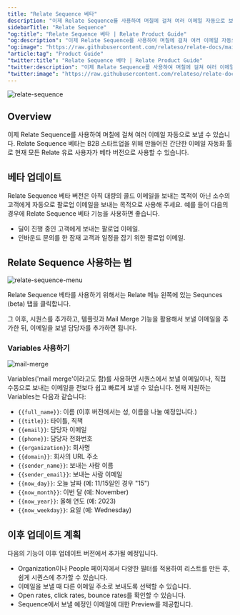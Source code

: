 ```yaml
---
title: "Relate Sequence 베타"
description: "이제 Relate Sequence를 사용하여 며칠에 걸쳐 여러 이메일 자동으로 보낼 수 있습니다."
sidebarTitle: "Relate Sequence"
"og:title": "Relate Sequence 베타 | Relate Product Guide"
"og:description": "이제 Relate Sequence를 사용하여 며칠에 걸쳐 여러 이메일 자동으로 보낼 수 있습니다."
"og:image": "https://raw.githubusercontent.com/relateso/relate-docs/main/docs/images/features/relate-sequence.png"
"article:tag": "Product Guide"
"twitter:title": "Relate Sequence 베타 | Relate Product Guide"
"twitter:description": "이제 Relate Sequence를 사용하여 며칠에 걸쳐 여러 이메일 자동으로 보낼 수 있습니다."
"twitter:image": "https://raw.githubusercontent.com/relateso/relate-docs/main/docs/images/features/relate-sequence.png"
---
```


![relate-sequence](/images/features/relate-sequence.png)

## Overview

이제 Relate Sequence를 사용하여 며칠에 걸쳐 여러 이메일 자동으로 보낼 수 있습니다. Relate Sequence 베타는 B2B 스타트업을 위해 만들어진 간단한 이메일 자동화 툴로 현재 모든 Relate 유료 사용자가 베타 버전으로 사용할 수 있습니다.

## 베타 업데이트

Relate Sequence 베타 버전은 아직 대량의 콜드 이메일을 보내는 목적이 아닌 소수의 고객에게 자동으로 팔로업 이메일을 보내는 목적으로 사용해 주세요.  예를 들어 다음의 경우에 Relate Sequence 베타 기능을 사용하면 좋습니다. 

- 딜이 진행 중인 고객에게 보내는 팔로업 이메일. 
- 인바운드 문의를 한 잠재 고객과 일정을 잡기 위한 팔로업 이메일.

## Relate Sequence 사용하는 법

![relate-sequence-menu](/images/features/relate-sequence-menu.png)

Relate Sequence 베타를 사용하기 위해서는 Relate 메뉴 왼쪽에 있는 Sequnces (beta) 탭을 클릭합니다.

그 이후, 시퀀스를 추가하고, 템플릿과 Mail Merge 기능을 활용해서 보낼 이메일을 추가한 뒤, 이메일을 보낼 담당자를 추가하면 됩니다. 

### Variables 사용하기

![mail-merge](/images/features/mail-merge.png)

Variables('mail merge'이라고도 함)를 사용하면 시퀀스에서 보낼 이메일이나, 직접 수동으로 보내는 이메일을 전보다 쉽고 빠르게 보낼 수 있습니다. 현재 지원하는 Variables는 다음과 같습니다:

- `{{full_name}}`: 이름 (이후 버전에서는 성, 이름을 나눌 예정입니다.)
- `{{title}}`: 타이틀, 직책
- `{{email}}`: 담당자 이메일
- `{{phone}}`: 담당자 전화번호
- `{{organization}}`: 회사명
- `{{domain}}`: 회사의 URL 주소
- `{{sender_name}}`: 보내는 사람 이름
- `{{sender_email}}`: 보내는 사람 이메일
- `{{now_day}}`: 오늘 날짜 (예: 11/15일인 경우 "15")
- `{{now_month}}`: 이번 달 (예: November)
- `{{now_year}}`: 올해 연도 (예: 2023)
- `{{now_weekday}}`: 요일 (예: Wednesday)

## 이후 업데이트 계획

다음의 기능이 이후 업데이트 버전에서 추가될 예정입니다.

- Organization이나 People 페이지에서 다양한 필터를 적용하여 리스트를 만든 후, 쉽게 시퀀스에 추가할 수 있습니다. 
- 이메일을 보낼 때 다른 이메일 주소로 보내도록 선택할 수 있습니다. 
- Open rates, click rates, bounce rates를 확인할 수 있습니다.
- Sequence에서 보낼 예정인 이메일에 대한 Preview를 제공합니다.